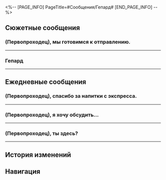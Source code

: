 <%-- [PAGE_INFO]
PageTitle=#Сообщения/Гепард#
[END_PAGE_INFO] --%>
{{Сообщение Инфобокс
|id          = 1104
|Изображение = Персонаж Гепард Иконка.png
|Тип         = Персонаж
|Отправитель = Гепард
|ПодписьСоо  = Работаю и медленно отвечаю. Извините.
|Фракция     = Ярило-VI
}}

==Сюжетные сообщения==
===(Первопроходец), мы готовимся к отправлению.===
{{Сообщения
|условие_получения = 
|текст =
:'''Гепард:''' (Первопроходец), мы готовимся к отправлению.
:'''Гепард:''' Давай встретимся у канатной дороги в Надмирье.
:{Выбор} Хорошо, я приду.
::'''(Первопроходец):''' Хорошо, договорились.
:{Выбор} Так неожиданно?
::'''(Первопроходец):''' Так неожиданно?
:'''Гепард:''' Это не срочно. Сначала мне всё равно нужно вернуться на позицию.
:'''Гепард:''' Предполагаю, что Сервал только-только вышла из дома. Если придёшь раньше нас, тебе придётся немного подождать.
:'''Гепард:''' В общем, до встречи.
;{Принятая миссия: Всего лишь ребёнок}
}}
----

===Гепард===
{{Сообщения
|условие_получения = 
|текст =
:'''(Первопроходец):''' Гепард
:'''Гепард:''' Что случилось?
:{Выбор} Можешь помочь открыть ворота?
:'''(Первопроходец):''' Можешь помочь мне открыть ворота в переулке за театром?
:'''(Первопроходец):''' Говорят, у тебя есть ключ.
:'''Гепард:''' За театром нет никакого переулка.
:'''Гепард:''' Какой ещё переулок?
}}
----

==Ежедневные сообщения==
===(Первопроходец), спасибо за напитки с экспресса.===
{{Сообщения
|условие_получения = 
|текст=
:'''Гепард:''' (Первопроходец), спасибо за напитки с экспресса.
:'''Гепард:''' Особенно бутылка газировки. Отличный вкус!
:'''Гепард:''' Хочу поблагодарить тебя от лица других стражей!
:'''Гепард:''' Кстати, а какие белобожские напитки тебе по душе?
:{Выбор} Джим Рождер
::'''(Первопроходец):''' Напиток Джима Роджера - вкус хлеба по цене воды!
::'''Гепард:''' У него реклама лучше, чем вкус.
::'''Гепард:''' Просто вкус хлеба, ничего особенного.
::'''(Первопроходец):''' Верно.
::'''Гепард:''' В следующий раз принесу тебе побольше.
:{Выбор} Молоко «Му-му»
::'''(Первопроходец):''' Молоко «Му-му», насыщенный вкус.
::'''Гепард:''' Это напоминает мне о том, как Сервал в детстве заставляла меня каждый день пить молоко...
::'''Гепард:''' Сыр и сметана тоже неплохи. Я принесу тебе немного в следующий раз.
:{Выбор} Айсберг из кваса
::'''(Первопроходец):''' Айсберг из кваса. Все о нём говорят.
::'''Гепард:''' Ведь это фирменный напиток отеля «Гёте».
::'''Гепард:''' Вообще-то, айсберг из кваса можно и самому приготовить. Это просто.
::'''Гепард:''' В следующий раз попробуем приготовить его вместе.
:{Выбор} [[Файл:Стикер ГПП 07 Пом-Пом 03.png|80px|&lbrack;Сердечко&rbrack;]]
:'''(Первопроходец):''' [[Файл:Стикер ГПП 07 Пом-Пом 03.png|80px|&lbrack;Сердечко&rbrack;]]
}}
----

===(Первопроходец), я хочу обсудить...===
{{Сообщения
|условие_получения = 
|текст=
:'''Гепард:''' (Первопроходец), я хочу обсудить с тобой кое-что.
:'''Гепард:''' Есть минутка?
:{Выбор} Да, что случилось?
:'''(Первопроходец):''' Да, что случилось?
:'''Гепард:''' Моя сестра вернулась домой с научного исследования.
:'''Гепард:''' Я хочу сделать ей подарок. Как думаешь, что ей подарить?
:{Выбор} Что ей нравится?
::'''(Первопроходец):''' Что ей нравится?
::'''Гепард:''' Мне неловко это признавать, но я не знаю.
::'''Гепард:''' Могу сказать только, что она вложила все силы в это исследование.
::'''Гепард:''' О, у меня идея. Может, подарить ей новый набор инструментов?
::{Выбор} [[Файл:Стикер ГПП 07 Пом-Пом 06.png|80px|&lbrack;Одобрение&rbrack;]]
::'''(Первопроходец):''' [[Файл:Стикер ГПП 07 Пом-Пом 06.png|80px|&lbrack;Одобрение&rbrack;]]
::'''(Первопроходец):''' Неплохая идея.
::'''(Первопроходец):''' Главное, чтобы ей понравилось.
::'''Гепард:''' Ты {{MC|ж=права|м=прав}}. Спасибо за помощь.
::'''Гепард:''' Я пойду поищу подарок, до встречи.
:{Выбор} Купи ей цветы в «Вечном лете».
::'''(Первопроходец):''' Купи ей цветы.
::'''Гепард:''' Я думал об этом, но она говорила, что её не интересуют заурядные растения.
::'''Гепард:''' Ей нравятся цветы со Снежных полей, которые редко можно встретить в городе.
::'''Гепард:''' У меня идея. Поищу что-нибудь интересное во время следующего патруля по полям.
::{Выбор} [[Файл:Стикер ГПП 07 Пом-Пом 06.png|80px|&lbrack;Одобрение&rbrack;]]
::'''(Первопроходец):''' [[Файл:Стикер ГПП 07 Пом-Пом 06.png|80px|&lbrack;Одобрение&rbrack;]]
::'''(Первопроходец):''' Неплохая идея.
::'''(Первопроходец):''' Будь осторожнее.
::'''Гепард:''' Ха-ха, обязательно, спасибо.
::'''Гепард:''' Вернусь к работе, до встречи.
:{Выбор} Купи ей новую одежду.
::'''(Первопроходец):''' Купи ей новую одежду.
::'''Гепард:''' Я думал об этом, но я ничего не понимаю в моде, а потому не рискнул что-либо выбрать.
::'''Гепард:''' Сервал покупает ей красивую одежду.
::'''Гепард:''' Но я не хочу её спрашивать.
::{Выбор} [[Файл:Стикер ГПП 07 Пом-Пом 04.png|80px|&lbrack;Отказ&rbrack;]]
::'''(Первопроходец):''' [[Файл:Стикер ГПП 07 Пом-Пом 04.png|80px|&lbrack;Отказ&rbrack;]]
::'''(Первопроходец):''' Почему?
::'''(Первопроходец):''' Вы же семья, просто спроси.
::'''Гепард:''' ...
::'''Гепард:''' Ты {{MC|ж=права|м=прав}}, мне нужно просто спросить Сервал.
::'''Гепард:''' Спасибо за предложение, пойду поищу Сервал, до встречи.
}}
----

===(Первопроходец), ты здесь?===
{{Сообщения
|условие_получения = 
|текст=
:'''Гепард:''' (Первопроходец), ты здесь?
:'''Гепард:''' Я хочу спросить кое-что о безопасности в Белобоге.
:{Выбор} Что случилось?
:'''(Первопроходец):''' Что случилось?
:'''(Первопроходец):''' [[Файл:Стикер ГПП 07 Пом-Пом 07.png|80px|&lbrack;Недоумение&rbrack;]]
:'''Гепард:''' Недавно мы получили сообщение о том, что из автомобиля вылетела бензопила, она попала в Форт Клипота и разбила окно. Подозревается нападение.
:'''Гепард:''' Ничего не {{MC|ж=слышала|м=слышал}} об этом?
:{Выбор} Впервые слышу.
::'''(Первопроходец):''' Впервые слышу.
::'''(Первопроходец):''' Кто это мог быть?
::'''Гепард:''' ...
::'''Гепард:''' Я подозреваю, кто мог быть преступником.
::'''Гепард:''' Прошу прощения за беспокойство. Пойду поспрашиваю в мастерской.
:{Выбор} Не я.
::'''(Первопроходец):''' Это не я! Клянусь!
::'''Гепард:''' ...
::'''Гепард:''' Не волнуйся, я знаю, что ты не {{MC|ж=способна|м=способен}} на такое.
::'''Гепард:''' Думаю, я знаю, кто преступник...
::'''Гепард:''' Прошу прощения за беспокойство. Пойду поспрашиваю в мастерской.
:{Выбор} Возможно...
::'''(Первопроходец):''' Только один человек мог так модифицировать свою машину.
::'''Гепард:''' Сервал?
::{Выбор} Я ничего не {{MC|ж=говорила|м=говорил}}.
::'''(Первопроходец):''' Я ничего не {{MC|ж=говорила|м=говорил}}...
::'''Гепард:''' ...
::'''Гепард:''' Как бы так сказать...
::'''Гепард:''' Моя интуиция говорит о том же...
::'''Гепард:''' В общем, поговорю с ней. Спасибо.
::{Выбор} Я правда ничего не {{MC|ж=говорила|м=говорил}}.
::'''(Первопроходец):''' Я правда ничего не {{MC|ж=говорила|м=говорил}}...
}}
----

==История изменений==
{{История изменений|3.5}}

==Навигация==
{{Сообщения Навбокс}}